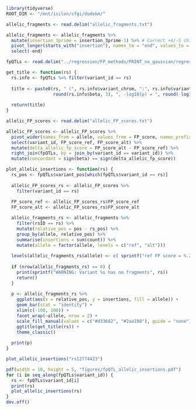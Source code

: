 ```r
library(tidyverse)
ROOT_DIR <- "/mnt/isilon/sfgi/dudekm/"
```

```r
allelic_fragments <- read.delim("allelic_fragments.txt")

allelic_fragments <- allelic_fragments %>%
  mutate(insertion_3prime = insertion_3prime-1) %>% # Correct +4/-5 shift to +4/-4
  pivot_longer(starts_with("insertion"), names_to = "end", values_to = "pos") %>%
  select(-end)
```

```r
fpQTLs <- read.delim("../regression/FP_methods/PRINT_no_gaussian/regression_results/fpQTLs_covariates_FDR5.txt")

get_title <- function(rs) {
  rs.info <- fpQTLs %>% filter(variant_id == rs)
  
  title <- paste0(rs, " (", rs.info$variant_chrom, ":", rs.info$variant_pos, "), beta = ",
                  round(rs.info$beta, 3), ", -log10(p) = ", round(-log10(rs.info$pval), 3))
  
  return(title)
}
```

```r
allelic_FP_scores <- read.delim("allelic_FP_scores.txt")

allelic_FP_scores <- allelic_FP_scores %>% 
  pivot_wider(names_from = allele, values_from = FP_score, names_prefix = "FP_score_") %>%
  select(variant_id, FP_score_ref, FP_score_alt) %>%
  mutate(delta_allelic_fp_score = FP_score_alt - FP_score_ref) %>%
  right_join(fpQTLs, by = join_by(variant_id == variant_id)) %>%
  mutate(concordant = sign(beta) == sign(delta_allelic_fp_score))
```



```r
plot_allelic_insertions <- function(rs) {
  rs_pos <- fpQTLs$variant_pos[which(fpQTLs$variant_id == rs)]
  
  allelic_FP_scores_rs <- allelic_FP_scores %>%
    filter(variant_id == rs) 
  
  FP_score_ref <- allelic_FP_scores_rs$FP_score_ref
  FP_score_alt <- allelic_FP_scores_rs$FP_score_alt

  allelic_fragments_rs <- allelic_fragments %>%
    filter(rsID == rs) %>%
    mutate(relative_pos = pos - rs_pos) %>%
    group_by(allele, relative_pos) %>%
    summarise(insertions = sum(count)) %>%
    mutate(allele = factor(allele, levels = c("ref", "alt")))
  
  levels(allelic_fragments_rs$allele) <- c( sprintf("ref FP score = %.2f", FP_score_ref), sprintf("alt FP score = %.2f", FP_score_alt) )
  
  if (nrow(allelic_fragments_rs) == 0) {
    print(sprintf("WARNING: Variant %s has no fragments", rs))
    return()
  }
  
  p <- allelic_fragments_rs %>%
    ggplot(aes(x = relative_pos, y = insertions, fill = allele)) +
    geom_bar(stat = "identity") +
    xlim(c(-100, 100)) +
    facet_wrap(~allele, nrow = 2) + 
    scale_fill_manual(values = c("#d33682", "#2aa198"), guide = "none") +
    ggtitle(get_title(rs)) +
    theme_classic()
  
  print(p)
}

plot_allelic_insertions("rs12774423")

```

```r
pdf(width = 10, height = 5, "figures/fpQTL_allelic_insertions.pdf")
for (i in seq_along(fpQTLs$variant_id)) {
  rs <- fpQTLs$variant_id[i]
  print(rs)
  plot_allelic_insertions(rs)
}
dev.off()
```



